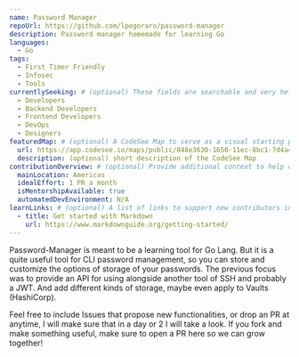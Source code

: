 ```yaml
---
name: Password Manager
repoUrl: https://github.com/lpegoraro/password-manager
description: Password manager homemade for learning Go 
languages:
  - Go
tags: 
  - First Timer Friendly
  - Infosec
  - Tools
currentlySeeking: # (optional) These fields are searchable and very helpful for contributors to match well with your project
  - Developers
  - Backend Developers
  - Frontend Developers
  - DevOps
  - Designers
featuredMap: # (optional) A CodeSee Map to serve as a visual starting point for contributors
  url: https://app.codesee.io/maps/public/848e3630-1650-11ec-8bc1-7d4a4822cc27
  description: (optional) short description of the CodeSee Map
contributionOverview: # (optional) Provide additional context to help contributors match well with your project
  mainLocation: Americas
  idealEffort: 1 PR a month
  isMentorshipAvailable: true
  automatedDevEnvironment: N/A
learnLinks: # (optional) A list of links to support new contributors in learning about your project and tech stack and culture / community
  - title: Get started with Markdown
    url: https://www.markdownguide.org/getting-started/
---
```


<!-- Divide your content into sections using our handy shortcodes. Each section is optional -->

<Overview>

Password-Manager is meant to be a learning tool for Go Lang.
But it is a quite useful tool for CLI password management, 
so you can store and customize the options of storage of your passwords.
The previous focus was to provide an API for using alongside another tool of SSH and probably a JWT.
And add different kinds of storage, maybe even apply to Vaults (HashiCorp).

</Overview>

<Contributing>

Feel free to include Issues that propose new functionalities, or drop an PR at anytime, I will make sure that in a day or 2 I will take a look.
If you fork and make something useful, make sure to open a PR here so we can grow together!

</Contributing>
